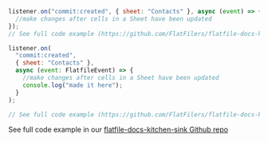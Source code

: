 <CodeGroup>

```jsx listener.js
listener.on("commit:created", { sheet: "Contacts" }, async (event) => {
  //make changes after cells in a Sheet have been updated
});
// See full code example (https://github.com/FlatFilers/flatfile-docs-kitchen-sink/blob/main/javascript/dynamic-configurations/index.js)
```

```jsx listener.ts
listener.on(
  "commit:created",
  { sheet: "Contacts" },
  async (event: FlatfileEvent) => {
    //make changes after cells in a Sheet have been updated
    console.log("made it here");
  }
);

// See full code example (https://github.com/FlatFilers/flatfile-docs-kitchen-sink/blob/main/dynamic-configurations/index.ts)
```

</CodeGroup>

See full code example in our
[flatfile-docs-kitchen-sink Github repo](https://github.com/FlatFilers/flatfile-docs-kitchen-sink/blob/main)
